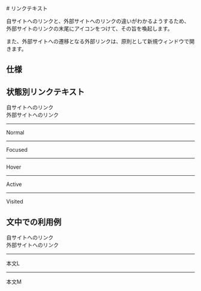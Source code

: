 
<Meta of={LinkStories} />

<Unstyled>
<div className='font-sans text-on-surface'>
# リンクテキスト

自サイトへのリンクと、外部サイトへのリンクの違いがわかるようするため、
外部サイトのリンクの末尾にアイコンをつけて、その旨を喚起します。

また、外部サイトへの遷移となる外部リンクは、原則として新規ウィンドウで開きます。

## 仕様

<Canvas of={LinkStories.Internal} sourceState="shown" />

<Controls of={LinkStories.Internal} />

## 状態別リンクテキスト

<div className="p-4 grid grid-cols-5 gap-5 bg-surface border border-outline rounded-md justify-center items-center">
<div className=""></div>
<div className="col-span-2">自サイトへのリンク</div>
<div className="col-span-2">外部サイトへのリンク</div>
<hr className="border border-outline-variant col-span-full" />
<div className="">Normal</div>
<div className="col-span-2"><Story of={LinkStories.Internal} /></div>
<div className="col-span-2"><Story of={LinkStories.External} /></div>
<hr className="border border-outline-variant col-span-full" />
<div>Focused</div>
<div className="col-span-2"><Story of={LinkStories.InternalWithFocused} /></div>
<div className="col-span-2"><Story of={LinkStories.ExternalWithFocused} /></div>
<hr className="border border-outline-variant col-span-full" />
<div>Hover</div>
<div className="col-span-2"><Story of={LinkStories.InternalWithHover} /></div>
<div className="col-span-2"><Story of={LinkStories.ExternalWithHover} /></div>
<hr className="border border-outline-variant col-span-full" />
<div>Active</div>
<div className="col-span-2"><Story of={LinkStories.InternalWithActive} /></div>
<div className="col-span-2"><Story of={LinkStories.ExternalWithActive} /></div>
<hr className="border border-outline-variant col-span-full" />
<div>Visited</div>
<div className="col-span-2"><Story of={LinkStories.InternalWithVisited} /></div>
<div className="col-span-2"><Story of={LinkStories.ExternalWithVisited} /></div>
</div>


## 文中での利用例

<div className="p-4 grid grid-cols-5 gap-2 bg-surface border border-outline rounded-md justify-center items-center">
<div className=""></div>
<div className="col-span-2">自サイトへのリンク</div>
<div className="col-span-2">外部サイトへのリンク</div>
<hr className="border border-outline-variant col-span-full" />
<div className="">本文L</div>
<div className="col-span-2"><Story of={LinkStories.InternalBodyL} /></div>
<div className="col-span-2"><Story of={LinkStories.ExternalBodyL} /></div>
<hr className="border border-outline-variant col-span-full" />
<div>本文M</div>
<div className="col-span-2"><Story of={LinkStories.InternalBodyM} /></div>
<div className="col-span-2"><Story of={LinkStories.ExternalBodyM} /></div>

</div>

</div>
</Unstyled>
